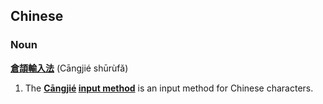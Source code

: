 ==Chinese==
===Noun===
'''[[倉頡]][[輸入]][[法]]''' (Cāngjié shūrùfǎ)

# The '''[[Cāngjié]] [[input method]]''' is an input method for Chinese characters.